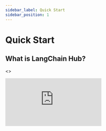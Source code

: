 ```yaml
---
sidebar_label: Quick Start
sidebar_position: 1
---
```


# Quick Start

## What is LangChain Hub?

<>
  <div
    style={{
      position: "relative",
      paddingBottom: "57.50798722044729%",
      height: 0
    }}
  >
    <iframe
      src="https://www.loom.com/embed/4032f7a835b44f8096f29d4a3ea4a7ab?sid=9b5e1b22-3ffc-4ddb-b8c3-1b2c2457d893"
      frameBorder={0}
      webkitallowfullscreen=""
      mozallowfullscreen=""
      allowFullScreen=""
      style={{
        position: "absolute",
        top: 0,
        left: 0,
        width: "100%",
        height: "100%"
      }}
    />
  </div>
  <br />
</>

LangChain Hub lets you discover, share, and version control prompts for LangChain and LLMs in general.

It's a great place to find inspiration for your own prompts, or to share your own prompts with the world!

Currently, it supports LangChain prompt templates, and more object types are coming soon.

:::tip Public Features
Some hub features can be used without logging in [here](https://smith.langchain.com/hub)! However, creating and modifying prompts requires a non-waitlisted account.
:::

The steps in this guide will acquaint you with LangChain Hub:

1. Browse the hub for a prompt of interest
2. Try out a prompt in the playground
3. Log in and set a handle
4. Modify the prompt in the playground and commit it back to the hub

## 1. Browse the hub for a prompt of interest

You can access the public view of the hub directly at [https://smith.langchain.com/hub](https://smith.langchain.com/hub).

From this screen, you can browse prompts that others have published.

![Hub Home](static/hub-home.png)

On the left side, you can filter by different **tags**, such as types of prompts (Chat vs. Regular), use cases, or models they're designed to be used with (llama-2 vs. gpt-4).

If you see a prompt that looks interesting, you can either click into its page, or you can jump straight to using it in the playground with the "Try it" button.

## 2. Try out a prompt in the playground

For this example, we'll use the following prompt: [https://smith.langchain.com/hub/langchain/my-first-prompt](https://smith.langchain.com/hub/efriis/my-first-prompt)

![Hub Prompt](static/hub-repo.png)

To start, you can get a sense of what the prompt does just by looking at it (this one is pretty straightforward).
Below the contents of the prompt, you can see a code snippet of how to use it in Python. For more information on
using hub prompts from code, finish this guide and check out the [developer guide](dev-setup).

Next, let's try out the object in the playground by clicking the [playground button](https://smith.langchain.com/hub/efriis/my-first-prompt/playground) in the top-right.

The playground should look like this:

![Hub Playground](static/hub-playground.png)

On the left, we see an editable view of our Chat Prompt.

To the right, we can configure our inputs and model, and above that, you can add API Keys for playground-supported model providers.

Let's try it out! First, fill out your OpenAI API Key in "Secrets", and fill out a profession (e.g. biologist) and question (e.g. "what is 1 fun fact about parrots?"). Now click "Run"!
The output should look something like this:

![Hub Playground after running](static/hub-playground-complete.png)

## 3. Log in and set a handle (One-Time Setup)

:::note
You must log into an account, where the "Personal" organization is not waitlisted, in order to proceed with steps 3 and 4.
:::

Now that we've tried out a prompt, let's log in and set a handle. This will allow us to commit changes to the prompt back to the hub under our own user!

First, let's click that "Login" button in the top-right and log in. If you find yourself on the waitlist, you can enter your access code if you have one, or hang tight! We're letting people off every week.

Second, go to the [hub home](https://smith.langchain.com/hub). If you haven't set a handle yet, you'll be prompted to add one, so people can associate your prompts with you! 

The handle reserves a namespace for all of your prompts, so everything you add will be saved under `your-handle/prompt-name`.

![Hub Set Handle](static/hub-handle.png)


## 4. Commit to a new repo under your user


Staying on [efriis/my-first-prompt's playground](https://smith.langchain.com/hub/efriis/my-first-prompt/playground), let's make some changes and commit it back to a
repository under your user. To start, let's modify the prompt to change the style of the response. Instead of answering "cheerfully," pick a new adverb (e.g. "angrily").

Once you've run it, we can commit it directly to a new prompt under your user. Click the "Commit" button in the top-right, and you should see a modal like this:

**Note:** you may have to return to the repo page and click the "Playground" button in order to see the "Commit" button.

![Hub Playground Commit](static/hub-playground-commit.png)

Here, you can create a new repo called `my-first-prompt` and use this as a first commit! Once you've done that, you'll be redirected to your new prompt.


## 5. Create an example for your repo

To show off potential use cases for the prompt, let's add an example to our new repo! Fill out another profession and question and click "Run" again.
When the run has finished, click "Save as Example" to move it into the left panel as an example. Now commit to your repo again and click on your repo's name at the top of the screen to navigate back to your repo's home page.

There, you should see your new example! These examples are publicly shown on your repo page.

![Hub Set Handle](static/hub-example.png)
